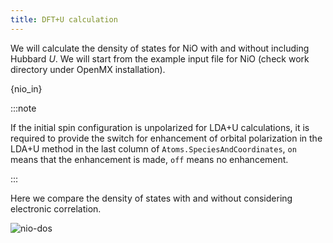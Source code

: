```yaml
---
title: DFT+U calculation
---
```


We will calculate the density of states for NiO with and without including
Hubbard $U$. We will start from the example input file for NiO (check work
directory under OpenMX installation).


<CodeBlock language="fortran" title="src/NiO/NiO.in" showLineNumbers>{nio_in}</CodeBlock>

:::note

If the initial spin configuration is unpolarized for LDA+U calculations, it is
required to provide the switch for enhancement of orbital polarization in the
LDA+U method in the last column of `Atoms.SpeciesAndCoordinates`, `on` means
that the enhancement is made, `off` means no enhancement.

:::

Here we compare the density of states with and without considering electronic
correlation.

<picture>
  <source type="image/webp" srcset={require("/img/nio-dos.webp").default} />
  <img src={require("/img/nio-dos.png").default} alt="nio-dos" />
</picture>
